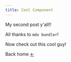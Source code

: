 ```yaml
---
title: Cool Component
---
```



My second post y'all!!

All thanks to `mdx bundler`!

Now check out this cool guy!

<Cool />

Back home [&larr;](/)
